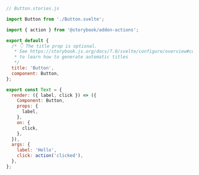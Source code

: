 ```js
// Button.stories.js

import Button from './Button.svelte';

import { action } from '@storybook/addon-actions';

export default {
  /* 👇 The title prop is optional.
   * See https://storybook.js.org/docs/7.0/svelte/configure/overview#configure-story-loading
   * to learn how to generate automatic titles
   */
  title: 'Button',
  component: Button,
};

export const Text = {
  render: ({ label, click }) => ({
    Component: Button,
    props: {
      label,
    },
    on: {
      click,
    },
  }),
  args: {
    label: 'Hello',
    click: action('clicked'),
  },
};
```
